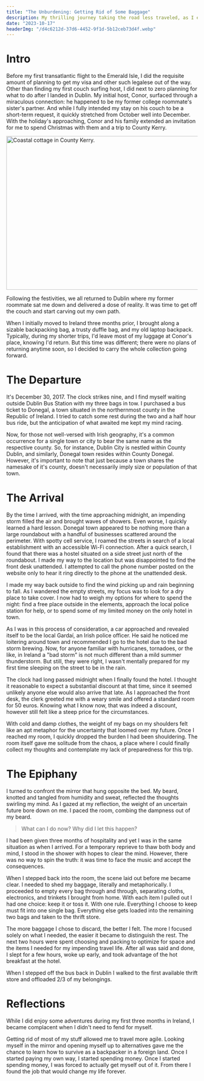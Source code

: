 ```yaml
---
title: "The Unburdening: Getting Rid of Some Baggage"
description: My thrilling journey taking the road less traveled, as I explore Ireland through unexpected work exchanges. A tale of adventure, surprises, and finding a job that would change the direction of my life.
date: "2023-10-17"
headerImg: "/d4c6212d-37d6-4452-9f1d-5b12ceb73d4f.webp"
---
```


# Intro

Before my first transatlantic flight to the Emerald Isle, I did the requisite amount of planning to get my visa and other such legalese out of the way. Other than finding my first couch surfing host, I did next to zero planning for what to do after I landed in Dublin. My initial host, Conor, surfaced through a miraculous connection: he happened to be my former college roommate's sister's partner. And while I fully intended my stay on his couch to be a short-term request, it quickly stretched from October well into December. With the holiday's approaching, Conor and his family extended an invitation for me to spend Christmas with them and a trip to County Kerry.

<Image src="/IMG_20171229_143015554_HDR.jpg" width="718" height="404" alt="Coastal cottage in County Kerry." />

Following the festivities, we all returned to Dublin where my former roommate sat me down and delivered a dose of reality. It was time to get off the couch and start carving out my own path.

When I initially moved to Ireland three months prior, I brought along a sizable backpacking bag, a trusty duffle bag, and my old laptop backpack. Typically, during my shorter trips, I'd leave most of my luggage at Conor's place, knowing I'd return. But this time was different; there were no plans of returning anytime soon, so I decided to carry the whole collection going forward.

# The Departure

It's December 30, 2017. The clock strikes nine, and I find myself waiting outside Dublin Bus Station with my three bags in tow. I purchased a bus ticket to Donegal, a town situated in the northernmost county in the Republic of Ireland. I tried to catch some rest during the two and a half hour bus ride, but the anticipation of what awaited me kept my mind racing.

Now, for those not well-versed with Irish geography, it's a common occurrence for a single town or city to bear the same name as the respective county. So, for instance, Dublin City is nestled within County Dublin, and similarly, Donegal town resides within County Donegal. However, it's important to note that just because a town shares the namesake of it's county, doesn't necessarily imply size or population of that town.

# The Arrival

By the time I arrived, with the time approaching midnight, an impending storm filled the air and brought waves of showers. Even worse, I quickly learned a hard lesson. Donegal town appeared to be nothing more than a large roundabout with a handful of businesses scattered around the perimeter. With spotty cell service, I roamed the streets in search of a local establishment with an accessible Wi-Fi connection. After a quick search, I found that there was a hostel situated on a side street just north of the roundabout. I made my way to the location but was disappointed to find the front desk unattended. I attempted to call the phone number posted on the website only to hear it ring directly to the phone at the unattended desk.

I made my way back outside to find the wind picking up and rain beginning to fall. As I wandered the empty streets, my focus was to look for a dry place to take cover. I now had to weigh my options for where to spend the night: find a free place outside in the elements, approach the local police station for help, or to spend some of my limited money on the only hotel in town.

As I was in this process of consideration, a car approached and revealed itself to be the local Gardaí, an Irish police officer. He said he noticed me loitering around town and recommended I go to the hotel due to the bad storm brewing. Now, for anyone familiar with hurricanes, tornadoes, or the like, in Ireland a "bad storm" is not much different than a mild summer thunderstorm. But still, they were right, I wasn't mentally prepared for my first time sleeping on the street to be in the rain.

The clock had long passed midnight when I finally found the hotel. I thought it reasonable to expect a substantial discount at that time, since it seemed unlikely anyone else would also arrive that late. As I approached the front desk, the clerk greeted me with a weary smile and offered a standard room for 50 euros. Knowing what I know now, that was indeed a discount, however still felt like a steep price for the circumstances.

With cold and damp clothes, the weight of my bags on my shoulders felt like an apt metaphor for the uncertainty that loomed over my future. Once I reached my room, I quickly dropped the burden I had been shouldering. The room itself gave me solitude from the chaos, a place where I could finally collect my thoughts and contemplate my lack of preparedness for this trip.

# The Epiphany

I turned to confront the mirror that hung opposite the bed. My beard, knotted and tangled from humidity and sweat, reflected the thoughts swirling my mind. As I gazed at my reflection, the weight of an uncertain future bore down on me. I paced the room, combing the dampness out of my beard. 

> What can I do now? Why did I let this happen?

I had been given three months of hospitality and yet I was in the same situation as when I arrived. For a temporary reprieve to thaw both body and mind, I stood in the shower with hopes to clear the mind. However, there was no way to spin the truth: it was time to face the music and accept the consequences.

When I stepped back into the room, the scene laid out before me became clear. I needed to shed my baggage, literally and metaphorically. I proceeded to empty every bag through and through, separating cloths, electronics, and trinkets I brought from home. With each item I pulled out I had one choice: keep it or toss it. With one rule. Everything I choose to keep must fit into one single bag. Everything else gets loaded into the remaining two bags and taken to the thrift store.

The more baggage I chose to discard, the better I felt. The more I focused solely on what I needed, the easier it became to distinguish the rest. The next two hours were spent choosing and packing to optimize for space and the items I needed for my impending travel life. After all was said and done, I slept for a few hours, woke up early, and took advantage of the hot breakfast at the hotel.

When I stepped off the bus back in Dublin I walked to the first available thrift store and offloaded 2/3 of my belongings.

# Reflections

While I did enjoy some adventures during my first three months in Ireland, I became complacent when I didn't need to fend for myself.

Getting rid of most of my stuff allowed me to travel more agile. Looking myself in the mirror and opening myself up to alternatives gave me the chance to learn how to survive as a backpacker in a foreign land. Once I started paying my own way, I started spending money. Once I started spending money, I was forced to actually get myself out of it. From there I found the job that would change my life forever.
